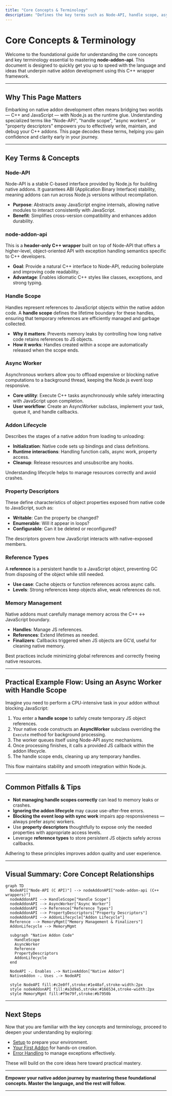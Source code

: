 ```yaml
---
title: "Core Concepts & Terminology"
description: "Defines the key terms such as Node-API, handle scope, async worker, addon lifecycle, property descriptors, reference types, and memory management. Helps new users quickly get up to speed with the foundational language of the project."
---
```


# Core Concepts & Terminology

Welcome to the foundational guide for understanding the core concepts and key terminology essential to mastering **node-addon-api**. This document is designed to quickly get you up to speed with the language and ideas that underpin native addon development using this C++ wrapper framework.

---

## Why This Page Matters

Embarking on native addon development often means bridging two worlds — C++ and JavaScript — with Node.js as the runtime glue. Understanding specialized terms like "Node-API", "handle scope", "async workers", or "property descriptors" empowers you to effectively write, maintain, and debug your C++ addons. This page decodes these terms, helping you gain confidence and clarity early in your journey.

---

## Key Terms & Concepts

### Node-API
Node-API is a stable C-based interface provided by Node.js for building native addons. It guarantees ABI (Application Binary Interface) stability, meaning addons can run across Node.js versions without recompilation. 

- **Purpose**: Abstracts away JavaScript engine internals, allowing native modules to interact consistently with JavaScript.
- **Benefit**: Simplifies cross-version compatibility and enhances addon durability.

### node-addon-api
This is a **header-only C++ wrapper** built on top of Node-API that offers a higher-level, object-oriented API with exception handling semantics specific to C++ developers.

- **Goal**: Provide a natural C++ interface to Node-API, reducing boilerplate and improving code readability.
- **Advantage**: Enables idiomatic C++ styles like classes, exceptions, and strong typing.

### Handle Scope
Handles represent references to JavaScript objects within the native addon code. A **handle scope** defines the lifetime boundary for these handles, ensuring that temporary references are efficiently managed and garbage collected.

- **Why it matters**: Prevents memory leaks by controlling how long native code retains references to JS objects.
- **How it works**: Handles created within a scope are automatically released when the scope ends.

### Async Worker
Asynchronous workers allow you to offload expensive or blocking native computations to a background thread, keeping the Node.js event loop responsive.

- **Core utility**: Execute C++ tasks asynchronously while safely interacting with JavaScript upon completion.
- **User workflow**: Create an AsyncWorker subclass, implement your task, queue it, and handle callbacks.

### Addon Lifecycle
Describes the stages of a native addon from loading to unloading:

- **Initialization**: Native code sets up bindings and class definitions.
- **Runtime interactions**: Handling function calls, async work, property access.
- **Cleanup**: Release resources and unsubscribe any hooks.

Understanding lifecycle helps to manage resources correctly and avoid crashes.

### Property Descriptors
These define characteristics of object properties exposed from native code to JavaScript, such as:

- **Writable**: Can the property be changed?
- **Enumerable**: Will it appear in loops?
- **Configurable**: Can it be deleted or reconfigured?

The descriptors govern how JavaScript interacts with native-exposed members.

### Reference Types
A **reference** is a persistent handle to a JavaScript object, preventing GC from disposing of the object while still needed.

- **Use case**: Cache objects or function references across async calls.
- **Levels**: Strong references keep objects alive, weak references do not.

### Memory Management
Native addons must carefully manage memory across the C++ &lt;-&gt; JavaScript boundary.

- **Handles**: Manage JS references.
- **References**: Extend lifetimes as needed.
- **Finalizers**: Callbacks triggered when JS objects are GC’d, useful for cleaning native memory.

Best practices include minimizing global references and correctly freeing native resources.

---

## Practical Example Flow: Using an Async Worker with Handle Scope

Imagine you need to perform a CPU-intensive task in your addon without blocking JavaScript:

1. You enter a **handle scope** to safely create temporary JS object references.
2. Your native code constructs an **AsyncWorker** subclass overriding the `Execute` method for background processing.
3. The worker queues itself using Node-API async mechanisms.
4. Once processing finishes, it calls a provided JS callback within the addon lifecycle.
5. The handle scope ends, cleaning up any temporary handles.

This flow maintains stability and smooth integration within Node.js.

---

## Common Pitfalls & Tips

- **Not managing handle scopes correctly** can lead to memory leaks or crashes.
- **Ignoring the addon lifecycle** may cause use-after-free errors.
- **Blocking the event loop with sync work** impairs app responsiveness — always prefer async workers.
- Use **property descriptors** thoughtfully to expose only the needed properties with appropriate access levels.
- Leverage **reference types** to store persistent JS objects safely across callbacks.

Adhering to these principles improves addon quality and user experience.

---

## Visual Summary: Core Concept Relationships

```mermaid
graph TD
  NodeAPI["Node-API (C API)"] --> nodeAddonAPI["node-addon-api (C++ wrappers)"]
  nodeAddonAPI --> HandleScope["Handle Scope"]
  nodeAddonAPI --> AsyncWorker["Async Worker"]
  nodeAddonAPI --> Reference["Reference Types"]
  nodeAddonAPI --> PropertyDescriptors["Property Descriptors"]
  nodeAddonAPI --> AddonLifecycle["Addon Lifecycle"]
  Reference --> MemoryMgmt["Memory Management & Finalizers"]
  AddonLifecycle --> MemoryMgmt

  subgraph "Native Addon Code"
    HandleScope
    AsyncWorker
    Reference
    PropertyDescriptors
    AddonLifecycle
  end

  NodeAPI -. Enables .-> NativeAddon["Native Addon"]
  NativeAddon -. Uses .-> NodeAPI

  style NodeAPI fill:#c2e0ff,stroke:#1e40af,stroke-width:2px
  style nodeAddonAPI fill:#a3d9a5,stroke:#166534,stroke-width:2px
  style MemoryMgmt fill:#f9e79f,stroke:#b7950b

```

---

## Next Steps

Now that you are familiar with the key concepts and terminology, proceed to deepen your understanding by exploring:

- [Setup](../getting-started/setup-basics/system-requirements) to prepare your environment.
- [Your First Addon](../getting-started/first-addon-and-validation/your-first-addon) for hands-on creation.
- [Error Handling](../guides/advanced-best-practices/error-handling) to manage exceptions effectively.

These will build on the core ideas here toward practical mastery.

---

**Empower your native addon journey by mastering these foundational concepts. Master the language, and the rest will follow.**

---